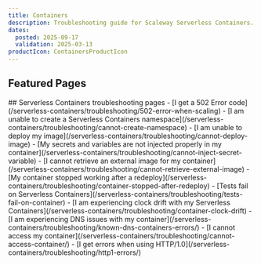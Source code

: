 ```yaml
---
title: Containers
description: Troubleshooting guide for Scaleway Serverless Containers.
dates:
  posted: 2025-09-17
  validation: 2025-03-13
productIcon: ContainersProductIcon
---
```


<ProductHeader
  productName="Containers troubleshooting"
  productLogo="containers"
  description="Find resources for resolving issues with Scaleway Serverless Containers."
/>

## Featured Pages

<Grid>
    <Card
      title="Serverless Containers FAQ"
      description="General info on Serverless Containers"
      url="/serverless-containers/faq"
      label="See more"
    />
    <Card
      title="Methods to deploy Serverless Containers"
      description="Find the best way to deploy Containers."
      url="/serverless-containers/reference-content/deploy-container/"
      label="See more"
    />
    <Card
      title="Containers limitations"
      description="Technical limitations of Serverless Containers."
      url="/serverless-containers/reference-content/containers-limitations/"
      label="See more"
    />
</Grid>
<Grid>
    <Card
      title="Serverless Containers billing"
      description="Detailed pricing model."
      url="/serverless-containers/reference-content/containers-billing/"
      label="See more"
    />
    <Card
      title="Serverless Containers autoscaling"
      description="Get more info on scaling mechanism."
      url="/serverless-containers/reference-content/containers-autoscaling/"
      label="See more"
    />
    <Card
      title="Differences between Serverless Jobs, Containers and Functions"
      description="Differences between Serverless products."
      url="/serverless-containers/reference-content/difference-jobs-functions-containers/"
      label="See more"
    />
</Grid>
## Serverless Containers troubleshooting pages

<LinksList>
  - [I get a 502 Error code](/serverless-containers/troubleshooting/502-error-when-scaling)
  - [I am unable to create a Serverless Containers namespace](/serverless-containers/troubleshooting/cannot-create-namespace)
  - [I am unable to deploy my image](/serverless-containers/troubleshooting/cannot-deploy-image)
  - [My secrets and variables are not injected properly in my container](/serverless-containers/troubleshooting/cannot-inject-secret-variable)
  - [I cannot retrieve an external image for my container](/serverless-containers/troubleshooting/cannot-retrieve-external-image)
  - [My container stopped working after a redeploy](/serverless-containers/troubleshooting/container-stopped-after-redeploy)
  - [Tests fail on Serverless Containers](/serverless-containers/troubleshooting/tests-fail-on-container)
  - [I am experiencing clock drift with my Serverless Containers](/serverless-containers/troubleshooting/container-clock-drift)
  - [I am experiencing DNS issues with my container](/serverless-containers/troubleshooting/known-dns-containers-errors/)
  - [I cannot access my container](/serverless-containers/troubleshooting/cannot-access-container/)
  - [I get errors when using HTTP/1.0](/serverless-containers/troubleshooting/http1-errors/)
</LinksList>
